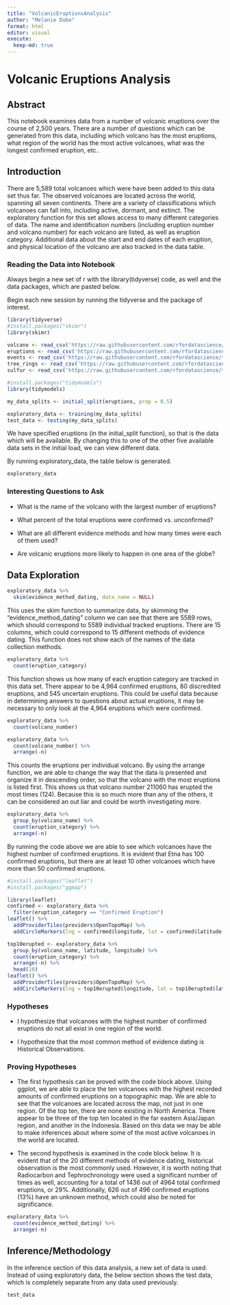 ```yaml
---
title: "VolcanicEruptionsAnalysis"
author: "Melanie Dube"
format: html
editor: visual
execute: 
  keep-md: true
---
```


# Volcanic Eruptions Analysis

## Abstract

This notebook examines data from a number of volcanic eruptions over the course of 2,500 years. There are a number of questions which can be generated from this data, including which volcano has the most eruptions, what region of the world has the most active volcanoes, what was the longest confirmed eruption, etc..

## Introduction

There are 5,589 total volcanoes which were have been added to this data set thus far. The observed volcanoes are located across the world, spanning all seven continents. There are a variety of classifications which volcanoes can fall into, including active, dormant, and extinct. The exploratory function for this set allows access to many different categories of data. The name and identification numbers (including eruption number and volcano number) for each volcano are listed, as well as eruption category. Additional data about the start and end dates of each eruption, and physical location of the volcano are also tracked in the data table.

### Reading the Data into Notebook

Always begin a new set of r with the library(tidyverse) code, as well and the data packages, which are pasted below.

Begin each new session by running the tidyverse and the package of interest.

```r
library(tidyverse)
#install.packages("skimr")
library(skimr)

volcano <- read_csv('https://raw.githubusercontent.com/rfordatascience/tidytuesday/master/data/2020/2020-05-12/volcano.csv')
eruptions <- read_csv('https://raw.githubusercontent.com/rfordatascience/tidytuesday/master/data/2020/2020-05-12/eruptions.csv')
events <- read_csv('https://raw.githubusercontent.com/rfordatascience/tidytuesday/master/data/2020/2020-05-12/events.csv')
tree_rings <- read_csv('https://raw.githubusercontent.com/rfordatascience/tidytuesday/master/data/2020/2020-05-12/tree_rings.csv')
sulfur <- read_csv('https://raw.githubusercontent.com/rfordatascience/tidytuesday/master/data/2020/2020-05-12/sulfur.csv')

```

```r
#install.packages("tidymodels")
library(tidymodels)

my_data_splits <- initial_split(eruptions, prop = 0.5)

exploratory_data <- training(my_data_splits)
test_data <- testing(my_data_splits)
```

We have specified eruptions (in the initial_split function), so that is the data which will be available. By changing this to one of the other five available data sets in the initial load, we can view different data.

By running exploratory_data, the table below is generated.

```r
exploratory_data
```

### Interesting Questions to Ask

-   What is the name of the volcano with the largest number of eruptions?

-   What percent of the total eruptions were confirmed vs. unconfirmed?

-   What are all different evidence methods and how many times were each of them used?

-   Are volcanic eruptions more likely to happen in one area of the globe?

## Data Exploration

```r
exploratory_data %>%
  skim(evidence_method_dating, data_name = NULL)
```

This uses the skim function to summarize data, by skimming the "evidence_method_dating" column we can see that there are 5589 rows, which should correspond to 5589 individual tracked eruptions. There are 15 columns, which could correspond to 15 different methods of evidence dating. This function does not show each of the names of the data collection methods.

```r
exploratory_data %>%
  count(eruption_category)
```

This function shows us how many of each eruption category are tracked in this data set. There appear to be 4,964 confirmed eruptions, 80 discredited eruptions, and 545 uncertain eruptions. This could be useful data because in determining answers to questions about actual eruptions, it may be necessary to only look at the 4,964 eruptions which were confirmed.

```r
exploratory_data %>%
  count(volcano_number)

exploratory_data %>%
  count(volcano_number) %>%
  arrange(-n)
```

This counts the eruptions per individual volcano. By using the arrange function, we are able to change the way that the data is presented and organize it in descending order, so that the volcano with the most eruptions is listed first. This shows us that volcano number 211060 has erupted the most times (124). Because this is so much more than any of the others, it can be considered an out liar and could be worth investigating more.

```r
exploratory_data %>%
  group_by(volcano_name) %>%
  count(eruption_category) %>%
  arrange(-n)


```

By running the code above we are able to see which volcanoes have the highest number of confirmed eruptions. It is evident that Etna has 100 confirmed eruptions, but there are at least 10 other volcanoes which have more than 50 confirmed eruptions.

```r
#install.packages("leaflet")
#install.packages("ggmap")

library(leaflet)
confirmed <- exploratory_data %>%
  filter(eruption_category == "Confirmed Eruption")
leaflet() %>%
  addProviderTiles(providers$OpenTopoMap) %>%
  addCircleMarkers(lng = confirmed$longitude, lat = confirmed$latitude, radius = 0.5)
```

```r
top10erupted <- exploratory_data %>%
  group_by(volcano_name, latitude, longitude) %>%
  count(eruption_category) %>%
  arrange(-n) %>%
  head(10)
leaflet() %>%
  addProviderTiles(providers$OpenTopoMap) %>%
  addCircleMarkers(lng = top10erupted$longitude, lat = top10erupted$latitude, radius = top10erupted$n/10)
```

### Hypotheses

-   I hypothesize that volcanoes with the highest number of confirmed eruptions do not all exist in one region of the world.

-   I hypothesize that the most common method of evidence dating is Historical Observations.

### Proving Hypotheses

-   The first hypothesis can be proved with the code block above. Using ggplot, we are able to place the ten volcanoes with the highest recorded amounts of confirmed eruptions on a topographic map. We are able to see that the volcanoes are located across the map, not just in one region. Of the top ten, there are none existing in North America. There appear to be three of the top ten located in the far eastern Asia/Japan region, and another in the Indonesia. Based on this data we may be able to make inferences about where some of the most active volcanoes in the world are located.

-   The second hypothesis is examined in the code block below. It is evident that of the 20 different methods of evidence dating, historical observation is the most commonly used. However, it is worth noting that Radiocarbon and Tephrochronology were used a significant number of times as well, accounting for a total of 1436 out of 4964 total confirmed eruptions, or 29%. Additionally, 626 out of 496 confirmed eruptions (13%) have an unknown method, which could also be noted for significance.

```r
exploratory_data %>%
  count(evidence_method_dating) %>%
  arrange(-n)
```

## Inference/Methodology

In the inference section of this data analysis, a new set of data is used. Instead of using exploratory data, the below section shows the test data, which is completely separate from any data used previously.

```r
test_data
```
